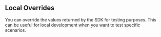 ## Local Overrides

You can override the values returned by the SDK for testing purposes. This can be useful for local development when you want to test specific scenarios.

